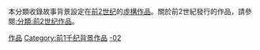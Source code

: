 本分類收錄故事背景設定在[[前2世纪|前2世纪]]的[[虛構作品|虛構作品]]。關於前2世紀發行的作品，請參閱[[:分類:前2世纪作品|:分類:前2世纪作品]]。
{{CatPair|前3世紀背景作品|前1世紀背景作品}}

[[Category:前2世纪|作品]]
[[Category:前1千纪背景作品|Category:前1千纪背景作品]]
[[Category:各世纪背景作品|-02]]